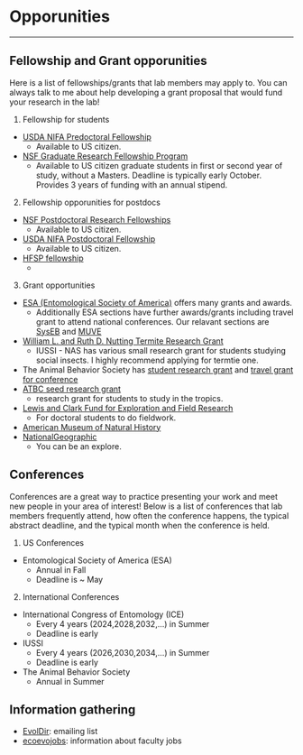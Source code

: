 # Opporunities

----------

## Fellowship and Grant opporunities

Here is a list of fellowships/grants that lab members may apply to. You can always talk to me about help developing a grant proposal that would fund your research in the lab! 

1. Fellowship for students

* [USDA NIFA Predoctoral Fellowship](https://www.nifa.usda.gov/grants/funding-opportunities/agriculture-food-research-initiative-education-workforce-development)
  + Available to US citizen.
* [NSF Graduate Research Fellowship Program](https://www.nsfgrfp.org/)
  + Available to US citizen graduate students in first or second year of study, without a Masters. Deadline is typically early October. Provides 3 years of funding with an annual stipend. 

2. Fellowship opporunities for postdocs

* [NSF Postdoctoral Research Fellowships](https://new.nsf.gov/funding/opportunities/postdoctoral-research-fellowships-biology-prfb)
  + Available to US citizen.
* [USDA NIFA Postdoctoral Fellowship](https://www.nifa.usda.gov/grants/funding-opportunities/agriculture-food-research-initiative-education-workforce-development)
  + Available to US citizen.
* [HFSP fellowship]()
  + 

3. Grant opportunities
* [ESA (Entomological Society of America)](https://www.entsoc.org/awards) offers many grants and awards.
  + Additionally ESA sections have further awards/grants including travel grant to attend national conferences. Our relavant sections are [SysEB](https://entocert.org/membership/sections/syseb/awards) and [MUVE](https://entocert.org/membership/sections/muve/awards)
* [William L. and Ruth D. Nutting Termite Research Grant](https://iussi.cyberbee.net/awards/)
  + IUSSI - NAS has various small research grant for students studying social insects. I highly recommend applying for termtie one.
* The Animal Behavior Society has [student research grant](https://www.animalbehaviorsociety.org/web/awards-srg.php) and [travel grant for conference](https://www.animalbehaviorsociety.org/web/awards-student.php)
* [ATBC seed research grant](https://tropicalbiology.org/grants-awards/atbc-seed-research-grant/)
  + research grant for students to study in the tropics.
* [Lewis and Clark Fund for Exploration and Field Research](https://www.amphilsoc.org/grants/lewis-and-clark-fund-exploration-and-field-research)
  + For doctoral students to do fieldwork.
* [American Museum of Natural History](https://www.amnh.org/research/richard-gilder-graduate-school/academics/fellowship-and-grant-opportunities/research-grants-and-graduate-student-exchange-fellowships)
* [NationalGeographic](https://www.nationalgeographic.org/society/grants-and-investments/)
  + You can be an explore.

## Conferences

Conferences are a great way to practice presenting your work and meet new people in your area of interest! Below is a list of conferences that lab members frequently attend, how often the conference happens, the typical abstract deadline, and the typical month when the conference is held. 

1. US Conferences

* Entomological Society of America (ESA)
  + Annual in Fall
  + Deadline is ~ May

2. International Conferences

* International Congress of Entomology (ICE)
  + Every 4 years (2024,2028,2032,...) in Summer
  + Deadline is early

* IUSSI
  + Every 4 years (2026,2030,2034,...) in Summer
  + Deadline is early

* The Animal Behavior Society
  + Annual in Summer
  
  
## Information gathering

* [EvolDir](https://evol.mcmaster.ca/evoldir.html): emailing list
* [ecoevojobs](https://docs.google.com/spreadsheets/d/1Fvh1BZANNKsn8oVqqN2V4mQtKjpivU7fGqygNTTRAj8/edit?gid=1864294017#gid=1864294017): information about faculty jobs

